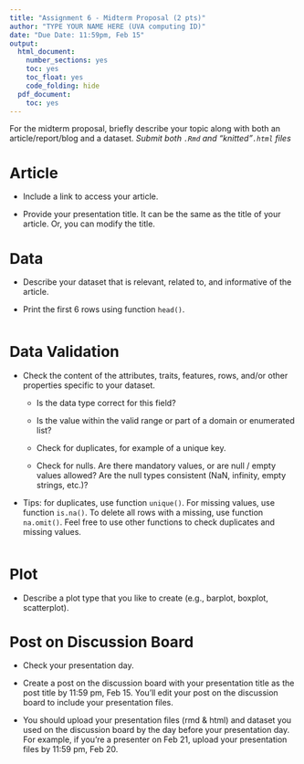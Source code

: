 ```yaml
---
title: "Assignment 6 - Midterm Proposal (2 pts)"
author: "TYPE YOUR NAME HERE (UVA computing ID)"
date: "Due Date: 11:59pm, Feb 15"
output:
  html_document:
    number_sections: yes
    toc: yes
    toc_float: yes
    code_folding: hide
  pdf_document:
    toc: yes
---
```


<style>
h1.title {
  font-size: 30px;
}
h1 {
  font-size: 26px;
}
h2 {
  font-size: 22px;
}
h3 { 
  font-size: 18px;
}

</style>

For the midterm proposal, briefly describe your topic along with both an article/report/blog and a dataset. *Submit both `.Rmd` and "knitted"`.html` files*

# Article

- Include a link to access your article. 

- Provide your presentation title. It can be the same as the title of your article. Or, you can modify the title.

# Data

- Describe your dataset that is relevant, related to, and informative of the article.

- Print the first 6 rows using function `head()`.

```r

```


# Data Validation

- Check the content of the attributes, traits, features, rows, and/or other properties specific to your dataset.

   + Is the data type correct for this field?

   + Is the value within the valid range or part of a domain or enumerated list?

   + Check for duplicates, for example of a unique key.

   + Check for nulls. Are there mandatory values, or are null / empty values allowed? Are the null types consistent (NaN, infinity, empty strings, etc.)?


- Tips: for duplicates, use function `unique()`. For missing values, use function `is.na()`. To delete all rows with a missing, use function `na.omit()`. Feel free to use other functions to check duplicates and missing values.

```r

```

    
# Plot 

- Describe a plot type that you like to create (e.g., barplot, boxplot, scatterplot).


# Post on Discussion Board

- Check your presentation day. 

- Create a post on the discussion board with your presentation title as the post title by 11:59 pm, Feb 15. You'll edit your post on the discussion board to include your presentation files.

- You should upload your presentation files (rmd & html) and dataset you used on the discussion board by the day before your presentation day. For example, if you're a presenter on Feb 21, upload your presentation files by 11:59 pm, Feb 20.  


